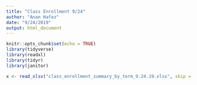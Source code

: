 ```yaml
---
title: "Class Enrollment 9/24"
author: "Anan Hafez"
date: "9/24/2019"
output: html_document
---
```


```r
knitr::opts_chunk$set(echo = TRUE)
library(tidyverse)
library(readxl)
library(tidyr)
library(janitor)
```

```r
x <- read_xlsx("class_enrollment_summary_by_term_9.24.19.xlsx", skip = 3) %>% clean_names()

```